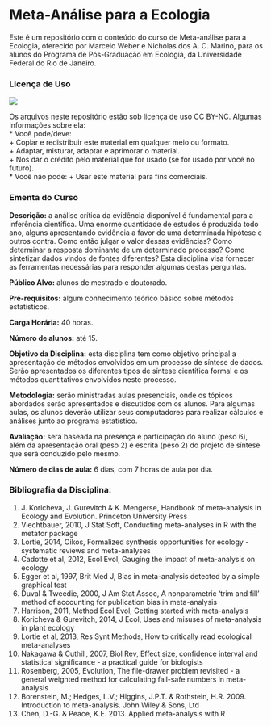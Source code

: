 # Meta-Análise para a Ecologia

Este é um repositório com o conteúdo do curso de Meta-análise para a Ecologia, oferecido por Marcelo Weber e Nicholas dos A. C. Marino, para os alunos do Programa de Pós-Graduação em Ecologia, da Universidade Federal do Rio de Janeiro.  

### Licença de Uso  

![](https://licensebuttons.net/l/by-nc/3.0/88x31.png)

Os arquivos neste repositório estão sob licença de uso CC BY-NC. Algumas informações sobre ela:  
* Você pode/deve:  
    + Copiar e redistribuir este material em qualquer meio ou formato.  
    + Adaptar, misturar, adaptar e aprimorar o material.  
    + Nos dar o crédito pelo material que for usado (se for usado por você no futuro).  
* Você não pode:
    + Usar este material para fins comerciais.  
    
      
### Ementa do Curso  
  
__Descrição:__ a análise crítica da evidência disponível é fundamental para a inferência científica. Uma enorme quantidade de estudos é produzida todo ano, alguns apresentando evidência a favor de uma determinada hipótese e outros contra. Como então julgar o valor dessas evidências? Como determinar a resposta dominante de um determinado processo? Como sintetizar dados vindos de fontes diferentes? Esta disciplina visa fornecer as ferramentas necessárias para responder algumas destas perguntas.  
  
__Público Alvo:__ alunos de mestrado e doutorado.  
  
__Pré-requisitos:__ algum conhecimento teórico básico sobre métodos estatísticos.  
  
__Carga Horária:__ 40 horas.  
  
__Número de alunos:__ até 15.  
  
__Objetivo da Disciplina:__ esta disciplina tem como objetivo principal a apresentação de métodos envolvidos em um processo de síntese de dados. Serão apresentados os diferentes tipos de síntese científica formal e os métodos quantitativos envolvidos neste processo.  
  
__Metodologia:__ serão ministradas aulas presenciais, onde os tópicos abordados serão apresentados e discutidos com os alunos. Para algumas aulas, os alunos deverão utilizar seus computadores para realizar cálculos e análises junto ao programa estatístico.  
  
__Avaliação:__ será baseada na presença e participação do aluno (peso 6), além da apresentação oral (peso 2) e escrita (peso 2) do projeto de síntese que será conduzido pelo mesmo.  
  
__Número de dias de aula:__ 6 dias, com 7 horas de aula por dia.  
  

### Bibliografia da Disciplina:  
  
1. J. Koricheva, J. Gurevitch & K. Mengerse, Handbook of meta-analysis in Ecology and Evolution. Princeton University Press
2. Viechtbauer, 2010, J Stat Soft, Conducting meta-analyses in R with the metafor package
3. Lortie, 2014, Oikos, Formalized synthesis opportunities for ecology - systematic reviews and meta-analyses
4. Cadotte et al, 2012, Ecol Evol, Gauging the impact of meta-analysis on ecology
5. Egger et al, 1997, Brit Med J, Bias in meta-analysis detected by a simple graphical test
6. Duval & Tweedie, 2000, J Am Stat Assoc, A nonparametric 'trim and fill' method of accounting for publication bias in meta-analysis
7. Harrison, 2011, Method Ecol Evol, Getting started with meta-analysis
8. Koricheva & Gurevitch, 2014, J Ecol, Uses and misuses of meta-analysis in plant ecology
9. Lortie et al, 2013, Res Synt Methods, How to critically read ecological meta-analyses
10. Nakagawa & Cuthill, 2007, Biol Rev, Effect size, confidence interval and statistical significance - a practical guide for biologists
11. Rosenberg, 2005, Evolution, The file-drawer problem revisited - a general weighted method for calculating fail-safe numbers in meta-analysis
12. Borenstein, M.; Hedges, L.V.; Higgins, J.P.T. & Rothstein, H.R. 2009. Introduction to meta-analysis. John Wiley & Sons, Ltd
13. Chen, D.-G. & Peace, K.E. 2013. Applied meta-analysis with R